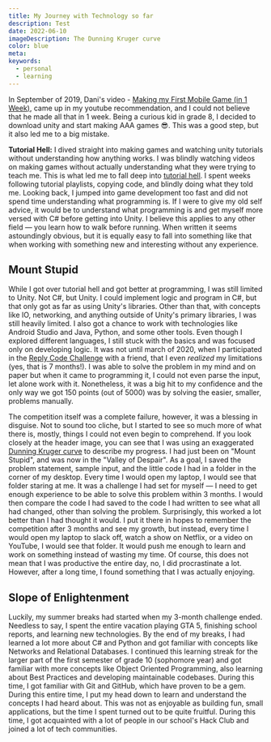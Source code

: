 ```yaml
---
title: My Journey with Technology so far
description: Test
date: 2022-06-10
imageDescription: The Dunning Kruger curve
color: blue
meta:
keywords:
  - personal
  - learning
---
```


In September of 2019, Dani's video - [Making my First Mobile Game (in 1 Week)](https://www.youtube.com/watch?v=xgOBnwkE6lc), came up in my youtube recommendation, and I could not believe that he made all that in 1 week. Being a curious kid in grade 8, I decided to download unity and start making AAA games 😎. This was a good step, but it also led me to a big mistake.

**Tutorial Hell:** I dived straight into making games and watching unity tutorials without understanding how anything works. I was blindly watching videos on making games without actually understanding what they were trying to teach me. This is what led me to fall deep into [tutorial hell](https://www.urbandictionary.com/define.php?term=Tutorial%20Hell). I spent weeks following tutorial playlists, copying code, and blindly doing what they told me. Looking back, I jumped into game development too fast and did not spend time understanding what programming is. If I were to give my old self advice, it would be to understand what programming is and get myself more versed with C# before getting into Unity. I believe this applies to any other field &#8212; you learn how to walk before running. When written it seems astoundingly obvious, but it is equally easy to fall into something like that when working with something new and interesting without any experience.

## Mount Stupid

While I got over tutorial hell and got better at programming, I was still limited to Unity. Not C#, but Unity. I could implement logic and program in C#, but that only got as far as using Unity's libraries. Other than that, with concepts like IO, networking, and anything outside of Unity's primary libraries, I was still heavily limited. I also got a chance to work with technologies like Android Studio and Java, Python, and some other tools. Even though I explored different languages, I still stuck with the basics and was focused only on developing logic. It was not until march of 2020, when I participated in the [Reply Code Challenge](https://challenges.reply.com/tamtamy/challenges/code-teen-edition) with a friend, that I even _realized_ my limitations (yes, that is 7 months!). I was able to solve the problem in my mind and on paper but when it came to programming it, I could not even parse the input, let alone work with it. Nonetheless, it was a big hit to my confidence and the only way we got 150 points (out of 5000) was by solving the easier, smaller, problems manually.

The competition itself was a complete failure, however, it was a blessing in disguise. Not to sound too cliche, but I started to see so much more of what there is, mostly, things I could not even begin to comprehend. If you look closely at the header image, you can see that I was using an exaggerated [Dunning Kruger curve](https://en.wikipedia.org/wiki/Dunning%E2%80%93Kruger_effect) to describe my progress. I had just been on "Mount Stupid", and was now in the "Valley of Despair". As a goal, I saved the problem statement, sample input, and the little code I had in a folder in the corner of my desktop. Every time I would open my laptop, I would see that folder staring at me. It was a challenge I had set for myself &#8212; I need to get enough experience to be able to solve this problem within 3 months. I would then compare the code I had saved to the code I had written to see what all had changed, other than solving the problem. Surprisingly, this worked a lot better than I had thought it would. I put it there in hopes to remember the competition after 3 months and see my growth, but instead, every time I would open my laptop to slack off, watch a show on Netflix, or a video on YouTube, I would see that folder. It would push me enough to learn and work on something instead of wasting my time. Of course, this does not mean that I was productive the entire day, no, I did procrastinate a lot. However, after a long time, I found something that I was actually enjoying.

## Slope of Enlightenment

Luckily, my summer breaks had started when my 3-month challenge ended. Needless to say, I spent the entire vacation playing GTA 5, finishing school reports, and learning new technologies. By the end of my breaks, I had learned a lot more about C# and Python and got familiar with concepts like Networks and Relational Databases. I continued this learning streak for the larger part of the first semester of grade 10 (sophomore year) and got familiar with more concepts like Object Oriented Programming, also learning about Best Practices and developing maintainable codebases. During this time, I got familiar with Git and GitHub, which have proven to be a gem. During this entire time, I put my head down to learn and understand the concepts I had heard about. This was not as enjoyable as building fun, small applications, but the time I spent turned out to be quite fruitful. During this time, I got acquainted with a lot of people in our school's Hack Club and joined a lot of tech communities.

